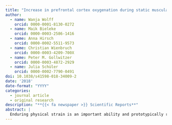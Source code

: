 ```yaml
---
title: "Increase in prefrontal cortex oxygenation during static muscular endurance performance is modulated by self-regulation strategies"
author:
  - name: Wanja Wolff
    orcid: 0000-0001-8130-0272
  - name: Maik Bieleke
    orcid: 0000-0003-2586-1416
  - name: Anna Hirsch
    orcid: 0000-0002-5511-9573
  - name: Christian Wienbruch
    orcid: 0000-0003-4209-700X
  - name: Peter M. Gollwitzer
    orcid: 0000-0003-4872-2929
  - name: Julia Schüler
    orcid: 0000-0002-7790-0491
doi: 10.1038/s41598-018-34009-2
date: '2018'
date-format: "YYYY"
categories:
  - journal article
  - original research
description: "**{{< fa newspaper >}} Scientific Reports**"
abstract: |
  Enduring physical strain is an important ability and prototypically required in athletic activities. However, little is known about the psychological determinants of endurance performance and their underlying neural mechanisms. Here, we investigated self-regulation as one such factor. We recruited 60 participants who hold intertwined rings for as long as possible while avoiding contacts between them, either with a goal intention or an implementation intention to perform well. Performance was measured in terms of time-to-failure and contact errors. Additionally, we repeatedly assessed ratings of perceived exertion (RPE) and pain (RPP) and used functional near-infrared spectroscopy (fNIRS) to continuously monitor cerebral oxygenation in dorsal and ventral parts of the lateral prefrontal cortex (LPFC), brain regions associated with effortful attentional control and response inhibition, respectively. Performance, RPE and RPP were similar in the goal and the implementation intention condition. LPFC activity increased over time, but its activation level was generally lower in the implementation intention condition. Both effects were particularly pronounced in the dorsal LPFC. Moreover, the balance between effortful and more automatic regulation seems to differ between self-regulation strategies. Our results indicate that self-regulation plays an important role in endurance performance and that self-regulatory processes during endurance performance might be reflected in LPFC activation.
---
```

